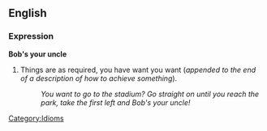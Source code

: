 ==English==
===Expression===
'''Bob's your uncle'''

#Things are as required, you have want you want (''appended to the end of a description of how to achieve something'').
#:''You want to go to the stadium?  Go straight on until you reach the park, take the first left and Bob's your uncle!''

[[Category:Idioms]]
